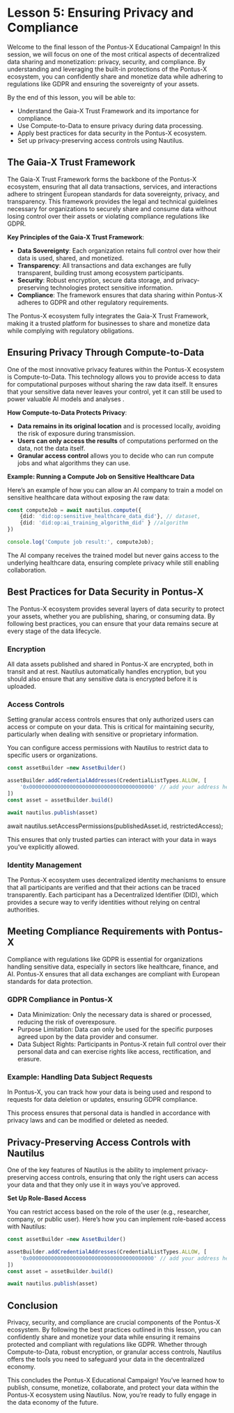 # Lesson 5: Ensuring Privacy and Compliance

Welcome to the final lesson of the Pontus-X Educational Campaign! In this session, we will focus on one of the most critical aspects of decentralized data sharing and monetization: privacy, security, and compliance. By understanding and leveraging the built-in protections of the Pontus-X ecosystem, you can confidently share and monetize data while adhering to regulations like GDPR and ensuring the sovereignty of your assets.

By the end of this lesson, you will be able to:

- Understand the Gaia-X Trust Framework and its importance for compliance.
- Use Compute-to-Data to ensure privacy during data processing.
- Apply best practices for data security in the Pontus-X ecosystem.
- Set up privacy-preserving access controls using Nautilus.

## The Gaia-X Trust Framework

The Gaia-X Trust Framework forms the backbone of the Pontus-X ecosystem, ensuring that all data transactions, services, and interactions adhere to stringent European standards for data sovereignty, privacy, and transparency. This framework provides the legal and technical guidelines necessary for organizations to securely share and consume data without losing control over their assets or violating compliance regulations like GDPR.

**Key Principles of the Gaia-X Trust Framework**:

- **Data Sovereignty**: Each organization retains full control over how their data is used, shared, and monetized.
- **Transparency**: All transactions and data exchanges are fully transparent, building trust among ecosystem participants.
- **Security**: Robust encryption, secure data storage, and privacy-preserving technologies protect sensitive information.
- **Compliance**: The framework ensures that data sharing within Pontus-X adheres to GDPR and other regulatory requirements.

The Pontus-X ecosystem fully integrates the Gaia-X Trust Framework, making it a trusted platform for businesses to share and monetize data while complying with regulatory obligations.

## Ensuring Privacy Through Compute-to-Data

One of the most innovative privacy features within the Pontus-X ecosystem is Compute-to-Data. This technology allows you to provide access to data for computational purposes without sharing the raw data itself. It ensures that your sensitive data never leaves your control, yet it can still be used to power valuable AI models and analyses .

**How Compute-to-Data Protects Privacy**:

- **Data remains in its original location** and is processed locally, avoiding the risk of exposure during transmission.
- **Users can only access the results** of computations performed on the data, not the data itself.
- **Granular access control** allows you to decide who can run compute jobs and what algorithms they can use.

**Example: Running a Compute Job on Sensitive Healthcare Data**

Here’s an example of how you can allow an AI company to train a model on sensitive healthcare data without exposing the raw data:

```typescript
const computeJob = await nautilus.compute({
    {did: 'did:op:sensitive_healthcare_data_did'}, // dataset,
    {did: 'did:op:ai_training_algorithm_did' } //algorithm
})

console.log('Compute job result:', computeJob);
```

The AI company receives the trained model but never gains access to the underlying healthcare data, ensuring complete privacy while still enabling collaboration.

## Best Practices for Data Security in Pontus-X

The Pontus-X ecosystem provides several layers of data security to protect your assets, whether you are publishing, sharing, or consuming data. By following best practices, you can ensure that your data remains secure at every stage of the data lifecycle.

### Encryption

All data assets published and shared in Pontus-X are encrypted, both in transit and at rest. Nautilus automatically handles encryption, but you should also ensure that any sensitive data is encrypted before it is uploaded.

### Access Controls

Setting granular access controls ensures that only authorized users can access or compute on your data. This is critical for maintaining security, particularly when dealing with sensitive or proprietary information.

You can configure access permissions with Nautilus to restrict data to specific users or organizations.

```typescript
const assetBuilder =new AssetBuilder()

assetBuilder.addCredentialAddresses(CredentialListTypes.ALLOW, [
    '0x0000000000000000000000000000000000000000' // add your address here to allow it
])
const asset = assetBuilder.build()

await nautilus.publish(asset)
```

await nautilus.setAccessPermissions(publishedAsset.id, restrictedAccess);

This ensures that only trusted parties can interact with your data in ways you’ve explicitly allowed.

### Identity Management

The Pontus-X ecosystem uses decentralized identity mechanisms to ensure that all participants are verified and that their actions can be traced transparently. Each participant has a Decentralized Identifier (DID), which provides a secure way to verify identities without relying on central authorities.

## Meeting Compliance Requirements with Pontus-X

Compliance with regulations like GDPR is essential for organizations handling sensitive data, especially in sectors like healthcare, finance, and AI. Pontus-X ensures that all data exchanges are compliant with European standards for data protection.

### GDPR Compliance in Pontus-X

-	Data Minimization: Only the necessary data is shared or processed, reducing the risk of overexposure.
-	Purpose Limitation: Data can only be used for the specific purposes agreed upon by the data provider and consumer.
-	Data Subject Rights: Participants in Pontus-X retain full control over their personal data and can exercise rights like access, rectification, and erasure.

### Example: Handling Data Subject Requests

In Pontus-X, you can track how your data is being used and respond to requests for data deletion or updates, ensuring GDPR compliance.

This process ensures that personal data is handled in accordance with privacy laws and can be modified or deleted as needed.

## Privacy-Preserving Access Controls with Nautilus

One of the key features of Nautilus is the ability to implement privacy-preserving access controls, ensuring that only the right users can access your data and that they only use it in ways you’ve approved.

**Set Up Role-Based Access**

You can restrict access based on the role of the user (e.g., researcher, company, or public user). Here’s how you can implement role-based access with Nautilus:

```typescript
const assetBuilder =new AssetBuilder()

assetBuilder.addCredentialAddresses(CredentialListTypes.ALLOW, [
    '0x0000000000000000000000000000000000000000' // add your address here to allow it
])
const asset = assetBuilder.build()

await nautilus.publish(asset)
```


## Conclusion
Privacy, security, and compliance are crucial components of the Pontus-X ecosystem. By following the best practices outlined in this lesson, you can confidently share and monetize your data while ensuring it remains protected and compliant with regulations like GDPR. Whether through Compute-to-Data, robust encryption, or granular access controls, Nautilus offers the tools you need to safeguard your data in the decentralized economy.

This concludes the Pontus-X Educational Campaign! You’ve learned how to publish, consume, monetize, collaborate, and protect your data within the Pontus-X ecosystem using Nautilus. Now, you’re ready to fully engage in the data economy of the future.
